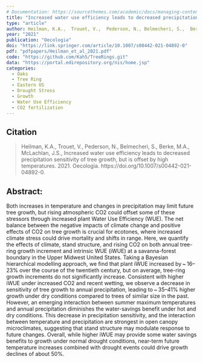 ```yaml
---
# Documentation: https://sourcethemes.com/academic/docs/managing-content/
title: "Increased water use efficiency leads to decreased precipitation sensitivity of tree growth, but is offset by high temperatures."
type: "article"
author: Heilman, K.A.,  Trouet, V.,  Pederson, N., Belmecheri, S.,  Berke, M.A., McLachlan, J.S.
year: "2021"
publication: "Oecologia"
doi: "https://link.springer.com/article/10.1007/s00442-021-04892-0"
pdf: "pdfpapers/Heilman_et_al_2021.pdf"
code: "https://github.com/Kah5/TreeRings.git"
data: "https://portal.edirepository.org/nis/home.jsp"
categories:
  - Oaks
  - Tree Ring
  - Eastern US
  - Drought Stress
  - Growth
  - Water Use Efficiency
  - CO2 fertilization
---
```


## Citation

> Heilman, K.A., Trouet, V., Pederson, N., Belmecheri, S., Berke, M.A., McLachlan, J.S., Increased water use efficiency leads to decreased precipitation sensitivity of tree growth, but is offset by high temperatures. 2021. Oecologia. https://doi.org/10.1007/s00442-021-04892-0.

## Abstract:

Both increases in temperature and changes in precipitation may limit future tree growth, but rising atmospheric CO2 could offset some of these stressors through increased plant Water Use Efficiency (WUE). The net balance between the negative impacts of climate change and positive effects of CO2 on tree growth is crucial for ecotones, where increased climate stress could drive mortality and shifts in range. Here, we quantify the effects of climate, stand structure, and rising CO2 on both annual tree-ring growth increment and intrinsic WUE (iWUE) at a savanna-forest boundary in the Upper Midwest United States. Taking a Bayesian hierarchical modelling approach, we find that plant iWUE increased by \~ 16--23% over the course of the twentieth century, but on average, tree-ring growth increments do not significantly increase. Consistent with higher iWUE under increased CO2 and recent wetting, we observe a decrease in sensitivity of tree growth to annual precipitation, leading to \~ 35--41% higher growth under dry conditions compared to trees of similar size in the past. However, an emerging interaction between summer maximum temperatures and annual precipitation diminishes the water-savings benefit under hot and dry conditions. This decrease in precipitation sensitivity, and the interaction between temperature and precipitation are strongest in open canopy microclimates, suggesting that stand structure may modulate response to future changes. Overall, while higher iWUE may provide some water savings benefits to growth under normal drought conditions, near-term future temperature increases combined with drought events could drive growth declines of about 50%.
